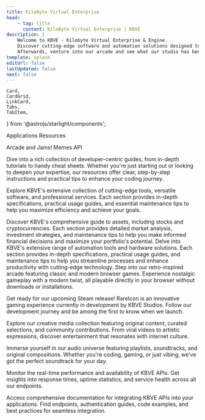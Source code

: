 ```yaml
---
title: KiloByte Virtual Enterprise
head:
    - tag: title
      content: KiloByte Virtual Enterprise | KBVE
description: |
    Welcome to KBVE - Kilobyte Virtual Enterprise & Engine. 
    Discover cutting-edge software and automation solutions designed to streamline and enhance your projects.
    Afterwards, venture into our arcade and see what our studio has been cooking up!
template: splash
editUrl: false
lastUpdated: false
next: false
---
```


	Card,
	CardGrid,
	LinkCard,
	Tabs,
	TabItem,
} from '@astrojs/starlight/components';

<Tabs syncKey="home">
  <TabItem label="Dev">

Applications Resources

  <AstroCards 
    url="https://kbve.com/api/applications.json" 
    collectionKey="applications" 
    virtualized={true}
    containerHeight="800px"
    minCardWidth={320}
    cardHeight={450}
  />
  </TabItem>
  <TabItem label="Gaming">Arcade and Jams!</TabItem>
  <TabItem label="Memes">Memes</TabItem>
  <TabItem label="API">API</TabItem>
</Tabs>

<Tabs syncKey="home">
  <TabItem label="Dev">

<CardGrid stagger>

<Card title="Developer Resources" icon="document">
Dive into a rich collection of developer-centric guides, from in-depth tutorials to handy cheat sheets.
Whether you're just starting out or looking to deepen your expertise, our resources offer clear, step-by-step instructions and practical tips to enhance your coding journey.

<LinkCard
	title="Mastering JavaScript"
	description="Unlock the full potential of JavaScript with our extensive guides on building dynamic applications, from client-side to server-side with NodeJS."
	href="/application/javascript/"
/>

<LinkCard
	title="Docker Demystified"
	description="Dive into our comprehensive Docker tutorials to streamline your app deployments, manage containers, and harness the power of Docker Compose."
	href="/application/docker/"
/>

</Card>

<Card title="Tools, Software, and Services" icon="seti:eslint">
Explore KBVE's extensive collection of cutting-edge tools, versatile software, and professional services.
Each section provides in-depth specifications, practical usage guides, and essential maintenance tips to help you maximize efficiency and achieve your goals.

<LinkCard
	title="KBVE Jukebox"
	description="Experience the ultimate music tool that curates playlists based on your favorite keywords. Enjoy a personalized musical journey with our diverse selection."
	href="/music/"
/>

<LinkCard
	title="Webmaster Utility"
	description="Optimize your website with our powerful webmaster tool. From SEO enhancements to performance tracking, streamline your site management with ease."
	href="/webmaster/"
/>

</Card>

<Card title="Assets and Investments" icon="seti:puppet">
	Discover KBVE's comprehensive guide to assets, including stocks and
	cryptocurrencies. Each section provides detailed market analysis, investment
	strategies, and maintenance tips to help you make informed financial
	decisions and maximize your portfolio's potential.
</Card>

<Card title="Automation Software and Hardware" icon="seti:terraform">
Delve into KBVE's extensive range of automation tools and hardware solutions.
Each section provides in-depth specifications, practical usage guides, and maintenance tips to help you streamline processes and enhance productivity with cutting-edge technology.

</Card>
</CardGrid>
</TabItem>

<TabItem label="Gaming">

<CardGrid stagger>

<Card title="KBVE Arcade" icon="rocket">
Step into our retro-inspired arcade featuring classic and modern browser games.
Experience nostalgic gameplay with a modern twist, all playable directly in your browser without downloads or installations.

<LinkCard
	title="Play Now"
	description="Jump straight into our collection of browser-based games, from puzzle challenges to action-packed adventures."
	href="/arcade/"
/>

<LinkCard
	title="Game Jams"
	description="Participate in our community game development challenges and showcase your creative game ideas."
	href="/games/"
/>

</Card>

<Card title="RareIcon - Coming Soon" icon="star">
Get ready for our upcoming Steam release! RareIcon is an innovative gaming experience currently in development by KBVE Studios.
Follow our development journey and be among the first to know when we launch.

<LinkCard
	title="Development Blog"
	description="Follow the creation of RareIcon, from concept art to gameplay mechanics."
	href="/projects/rareicon/"
/>

<LinkCard
	title="Wishlist on Steam"
	description="Add RareIcon to your Steam wishlist and get notified on release day."
	href="#"
/>

</Card>

</CardGrid>

</TabItem>

<TabItem label="Memes">

<CardGrid stagger>

<Card title="Media Hub" icon="camera">
Explore our creative media collection featuring original content, curated selections, and community contributions.
From viral videos to artistic expressions, discover entertainment that resonates with internet culture.

<LinkCard
	title="Video Gallery"
	description="Browse our collection of funny clips, creative shorts, and memorable moments."
	href="/media/videos/"
/>

<LinkCard
	title="Image Collection"
	description="Discover memes, digital art, and visual content from our community."
	href="/media/images/"
/>

</Card>

<Card title="Music & Audio" icon="musical-note">
Immerse yourself in our audio universe featuring playlists, soundtracks, and original compositions.
Whether you're coding, gaming, or just vibing, we've got the perfect soundtrack for your day.

<LinkCard
	title="KBVE Jukebox"
	description="Stream curated playlists and discover new music based on your mood and preferences."
	href="/music/"
/>

<LinkCard
	title="Podcast & Audio Shows"
	description="Listen to tech talks, gaming discussions, and creative audio content."
	href="/media/audio/"
/>

</Card>

</CardGrid>

</TabItem>

<TabItem label="API">

<CardGrid stagger>

<Card title="API Status & Performance" icon="graph">
Monitor the real-time performance and availability of KBVE APIs.
Get insights into response times, uptime statistics, and service health across all our endpoints.

<LinkCard
	title="Status Dashboard"
	description="View live status of all KBVE API services and historical uptime data."
	href="/api/status/"
/>

<LinkCard
	title="Performance Metrics"
	description="Analyze response times, throughput, and reliability metrics for our APIs."
	href="/api/metrics/"
/>

</Card>

<Card title="Developer Documentation" icon="code">
Access comprehensive documentation for integrating KBVE APIs into your applications.
Find endpoints, authentication guides, code examples, and best practices for seamless integration.

<LinkCard
	title="API Reference"
	description="Browse complete documentation for all available endpoints and parameters."
	href="/api/docs/"
/>

<LinkCard
	title="Quick Start Guides"
	description="Get up and running quickly with our step-by-step integration tutorials."
	href="/api/quickstart/"
/>

</Card>

</CardGrid>

</TabItem>

</Tabs>
